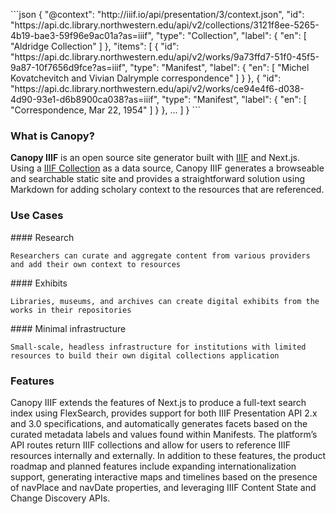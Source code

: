 
<Introduction
  heading="Create a static site with a IIIF Collection"
  subHeading="An open-source static site generator designed for fast creation, contextualization, and customization of a discovery-focused digital scholarship and collections website using IIIF APIs."
/>
 
<Splash>
  ```json 
  {
    "@context": "http://iiif.io/api/presentation/3/context.json",
    "id": "https://api.dc.library.northwestern.edu/api/v2/collections/3121f8ee-5265-4b19-bae3-59f96e9ac01a?as=iiif",
    "type": "Collection",
    "label": { 
      "en": [ "Aldridge Collection" ] 
    },
    "items": [
      {
        "id": "https://api.dc.library.northwestern.edu/api/v2/works/9a73ffd7-51f0-45f5-9a87-10f7656d9fce?as=iiif",
        "type": "Manifest",
        "label": { 
          "en": [ "Michel Kovatchevitch and Vivian Dalrymple correspondence" ]
        }
      },
      {
        "id": "https://api.dc.library.northwestern.edu/api/v2/works/ce94e4f6-d038-4d90-93e1-d6b8900ca038?as=iiif",
        "type": "Manifest",
        "label": {
          "en": [ "Correspondence, Mar 22, 1954" ]
        }
      },
      ...
    ]
  }
  ``` 
</Splash>

### What is Canopy?

**Canopy IIIF** is an open source site generator built with [IIIF](https://iiif.io/) and Next.js. Using a [IIIF Collection](https://iiif.io/api/presentation/3.0/#51-collection) as a data source, Canopy IIIF generates a browseable and searchable static site and provides a straightforward solution using Markdown for adding scholary context to the resources that are referenced.

### Use Cases

<Flex gap="6">

<Box>
    #### Research

    Researchers can curate and aggregate content from various providers and add their own context to resources

</Box>
<Box>
    #### Exhibits

    Libraries, museums, and archives can create digital exhibits from the works in their repositories

</Box>
<Box>
    #### Minimal infrastructure

    Small-scale, headless infrastructure for institutions with limited resources to build their own digital collections application

</Box>
</Flex>

### Features

Canopy IIIF extends the features of Next.js to produce a full-text search index using FlexSearch, provides support for both IIIF Presentation API 2.x and 3.0 specifications, and automatically generates facets based on the curated metadata labels and values found within Manifests. The platform’s API routes return IIIF collections and allow for users to reference IIIF resources internally and externally. In addition to these features, the product roadmap and planned features include expanding internationalization support, generating interactive maps and timelines based on the presence of navPlace and navDate properties, and leveraging IIIF Content State and Change Discovery APIs.
